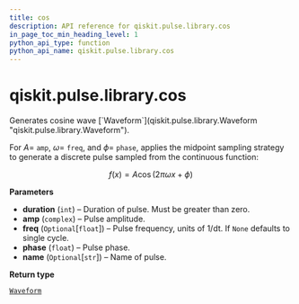 ```yaml
---
title: cos
description: API reference for qiskit.pulse.library.cos
in_page_toc_min_heading_level: 1
python_api_type: function
python_api_name: qiskit.pulse.library.cos
---
```


<span id="qiskit-pulse-library-cos" />

# qiskit.pulse.library.cos

<Function id="qiskit.pulse.library.cos" isDedicatedPage={true} github="https://github.com/qiskit/qiskit/tree/stable/0.23/qiskit/pulse/library/discrete.py" signature="cos(duration, amp, freq=None, phase=0, name=None)">
  Generates cosine wave [`Waveform`](qiskit.pulse.library.Waveform "qiskit.pulse.library.Waveform").

  For $A=$ `amp`, $\omega=$ `freq`, and $\phi=$ `phase`, applies the midpoint sampling strategy to generate a discrete pulse sampled from the continuous function:

$$
f(x) = A \cos(2 \pi \omega x + \phi)
$$

  **Parameters**

  *   **duration** (`int`) – Duration of pulse. Must be greater than zero.
  *   **amp** (`complex`) – Pulse amplitude.
  *   **freq** (`Optional`\[`float`]) – Pulse frequency, units of 1/dt. If `None` defaults to single cycle.
  *   **phase** (`float`) – Pulse phase.
  *   **name** (`Optional`\[`str`]) – Name of pulse.

  **Return type**

  [`Waveform`](qiskit.pulse.library.Waveform "qiskit.pulse.library.waveform.Waveform")
</Function>

